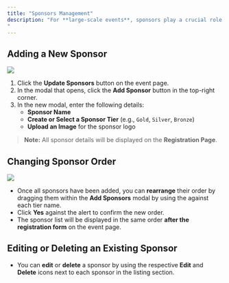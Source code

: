 ```yaml
---
title: "Sponsors Management"
description: "For **large-scale events**, sponsors play a crucial role. You can add a list of sponsors, categorized by **tiers**, to showcase them on the **Registration Page**.
"
---
```


## Adding a New Sponsor

<Frame>
  <img src="/images/event/eventPage/sponsers/sponserAddModal.png" className="rounded-lg shadow-md" />
</Frame>

1. Click the **Update Sponsors** button on the event page.
2. In the modal that opens, click the **Add Sponsor** button in the top-right corner.
3. In the new modal, enter the following details:
   - **Sponsor Name**
   - **Create or Select a Sponsor Tier** (e.g., `Gold`, `Silver`, `Bronze`)
   - **Upload an Image** for the sponsor logo

> **Note:** All sponsor details will be displayed on the **Registration Page**.

## Changing Sponsor Order

<Frame>
  <img src="/images/event/eventPage/sponsers/updateTier.png" className="rounded-lg shadow-md" />
</Frame>

- Once all sponsors have been added, you can **rearrange** their order by dragging them within the **Add Sponsors** modal by using the <Icon icon="up-down-left-right" iconType="solid"/> against each tier name.
- Click **Yes** against the alert to confirm the new order.
- The sponsor list will be displayed in the same order **after the registration form** on the event page.

## Editing or Deleting an Existing Sponsor

- You can **edit** or **delete** a sponsor by using the respective **Edit** and **Delete** icons next to each sponsor in the listing section.
